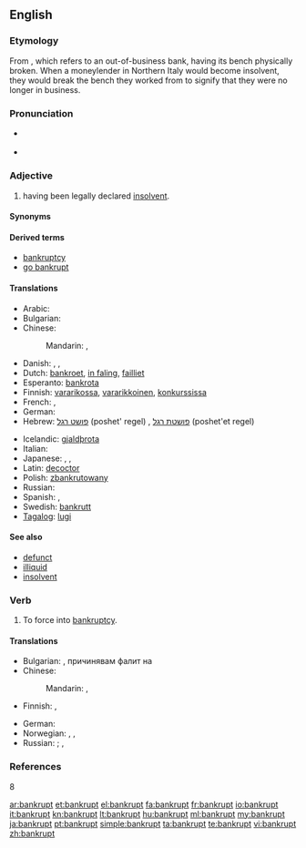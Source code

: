 ==English==

===Etymology===
From {{etyl|it}} {{term||lang=it|banca rotta}}, which refers to an out-of-business bank, having its bench physically broken. When a moneylender in Northern Italy would become insolvent, they would break the bench they worked from to signify that they were no longer in business.

===Pronunciation===
* {{a|UK}} {{IPA|/ˈbæŋ.kɹəpt/|/ˈbæŋ.kɹʌpt/}}
* {{a|US}} {{IPA|/ˈbæŋk.ɹəpt/|/ˈbæŋk.ɹʌpt/}}

===Adjective===
{{en-adj}}

# having been legally declared [[insolvent]].

====Synonyms====
{{ws_refer|poor|impoverished}}

====Derived terms====
* [[bankruptcy]]
* [[go bankrupt]]

====Translations====
{{trans-top|having been legally declared [[insolvent]]}}
* Arabic: {{t|ar|مفلس|tr=múflis}}
* Bulgarian: {{t+|bg|банкрут|tr=bankrut}}
* Chinese:
*: Mandarin: {{t-|cmn|破產|alt=破產著|sc=Hani}}, {{t-|cmn|破产|alt=破产着|tr=pòchǎnzhe|sc=Hani}}
* Danish: {{t|da|bankerot}}, {{t|da|fallit}}, {{t-|da|konkurs}}
* Dutch: [[bankroet]], [[in faling]], [[failliet]]
* Esperanto: [[bankrota]]
* Finnish: [[vararikko|vararikossa]], [[vararikkoinen]], [[konkurssi|konkurssissa]]
* French: {{t+|fr|faillite|alt=en faillite}}, {{t+|fr|failli}}
* German: {{t+|de|bankrott}}
* Hebrew: [[פושט רגל]] (poshet' regel) {{m}}, [[פושטת רגל]] (poshet'et regel) {{f}}
{{trans-mid}}
* Icelandic: [[gjaldþrota]]
* Italian: {{t+|it|fallito}}
* Japanese: {{t|ja|破産|alt=破産した|tr=はさんした, hasan-shita}}, {{t-|ja|倒産|alt=倒産した|tr=とうさんした, tōsan-shita}}, {{t|ja|破綻|alt=破綻した|tr=はたんした, hatan-shita}}
* Latin: [[decoctor]]
* Polish: [[zbankrutowany]] {{m}}
* Russian: {{t+|ru|банкрот|tr=bankrót}}
* Spanish: {{t-|es|quebrado}}, {{t-|es|arruinado}}
* Swedish: [[bankrutt]]
* [[Tagalog]]: [[lugi]]
{{trans-bottom}}

====See also====
* [[defunct]]
* [[illiquid]]
* [[insolvent]]

===Verb===
{{en-verb|bankrupts|bankrupting|bankrupted|bankrupted}}

# {{transitive}} To force into [[bankruptcy]].

====Translations====
{{trans-top|force into bankruptcy}}
* Bulgarian: {{t|bg|разорявам}}, причинявам фалит на
* Chinese:
*: Mandarin: {{t-|cmn|破產|sc=Hani}}, {{t-|cmn|破产|tr=pòchǎn|sc=Hani}}
* Finnish: {{t+|fi|pakottaa}} {{t+|fi|konkurssi|alt=konkurssiin}}, {{t+|fi|saattaa}} {{t+|fi|konkurssi|alt=konkurssiin}}
{{trans-mid}}
* German: {{l|de|in}} {{l|de|den}} {{l|de|Konkurs}} {{t+|de|treiben}}
* Norwegian: {{t-|no|konkurs}}, {{t|no|bankerott}}, {{t-|no|insolvent}}
* Russian: {{t|ru|обанкротить|tr=obankrótit'}} {{pf}}; {{t|ru|разорять|tr=razor'át'}} {{impf}}, {{t|ru|разорить|tr=razorít'}} {{pf}}
{{trans-bottom}}

===References===
8{{R:BBS}}

[[ar:bankrupt]]
[[et:bankrupt]]
[[el:bankrupt]]
[[fa:bankrupt]]
[[fr:bankrupt]]
[[io:bankrupt]]
[[it:bankrupt]]
[[kn:bankrupt]]
[[lt:bankrupt]]
[[hu:bankrupt]]
[[ml:bankrupt]]
[[my:bankrupt]]
[[ja:bankrupt]]
[[pt:bankrupt]]
[[simple:bankrupt]]
[[ta:bankrupt]]
[[te:bankrupt]]
[[vi:bankrupt]]
[[zh:bankrupt]]